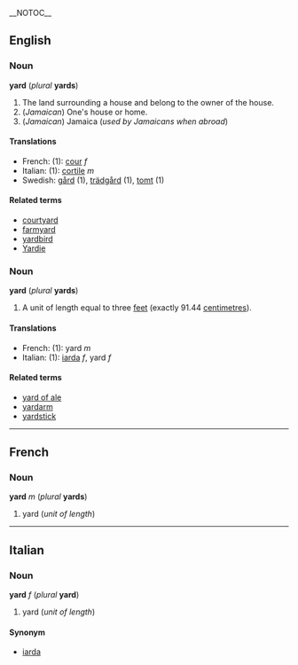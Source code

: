 __NOTOC__
==English==
=== Noun ===
'''yard''' (''plural'' '''yards''')

# The land surrounding a house and belong to the owner of the house.
# (''Jamaican'') One's house or home.
# (''Jamaican'') Jamaica (''used by Jamaicans when abroad'')

==== Translations ====
*French: (1): [[cour]] ''f''
*Italian: (1): [[cortile]] ''m''
*Swedish: [[gård]] (1), [[trädgård]] (1), [[tomt]] (1)

====Related terms====
*[[courtyard]]
*[[farmyard]]
*[[yardbird]]
*[[Yardie]]

===Noun===
'''yard''' (''plural'' '''yards''')
# A unit of length equal to three [[feet]] (exactly 91.44 [[centimetre]]s).
<!-- this belongs under "yard of ale" # A long container for ale that is one yard in length. -->

==== Translations ====
*French: (1): yard ''m''
*Italian: (1): [[iarda]] ''f'', yard ''f''

====Related terms====
*[[yard of ale]]
*[[yardarm]]
*[[yardstick]]

----
==French==
===Noun===
'''yard''' ''m'' (''plural'' '''yards''')

#yard (''unit of length'')

----
==Italian==
===Noun===
'''yard''' ''f'' (''plural'' '''yard''') <!--plural is the same as the singular in Italian-->

#yard (''unit of length'')

====Synonym====
*[[iarda]]
